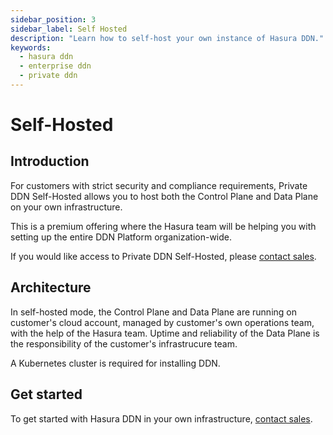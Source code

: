 ```yaml
---
sidebar_position: 3
sidebar_label: Self Hosted
description: "Learn how to self-host your own instance of Hasura DDN."
keywords:
  - hasura ddn
  - enterprise ddn
  - private ddn
---
```



# Self-Hosted

## Introduction

For customers with strict security and compliance requirements, Private DDN Self-Hosted allows you to host both the
Control Plane and Data Plane on your own infrastructure.

This is a premium offering where the Hasura team will be helping you with setting up the entire DDN Platform
organization-wide.

If you would like access to Private DDN Self-Hosted, please [contact sales](https://hasura.io/contact-us).

## Architecture

In self-hosted mode, the Control Plane and Data Plane are running on customer's cloud account, managed by customer's own
operations team, with the help of the Hasura team. Uptime and reliability of the Data Plane is the responsibility of the
customer's infrastrucure team.

A Kubernetes cluster is required for installing DDN.

<Thumbnail src="/img/deployment/private_ddn_self_hosted.png" alt="Private DDN Architecture Self Hosted" />

## Get started

To get started with Hasura DDN in your own infrastructure, [contact sales](https://hasura.io/contact-us).
